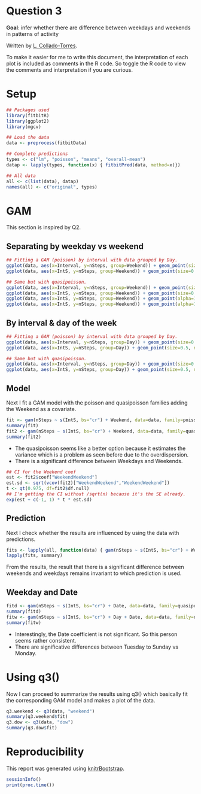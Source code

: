 Question 3
====================================================================================================

__Goal__: infer whether there are difference between weekdays and weekends in patterns of activity

Written by [L. Collado-Torres](http://bit.ly/13MBoy8).

To make it easier for me to write this document, the interpretation of each plot is included as comments in the R code. So toggle the R code to view the comments and interpretation if you are curious.

# Setup

```r
## Packages used
library(fitbitR)
library(ggplot2)
library(mgcv)

## Load the data
data <- preprocess(fitbitData)

## Complete predictions
types <- c("lm", "poisson", "means", "overall-mean")
datap <- lapply(types, function(x) { fitbitPred(data, method=x)})

## All data
all <- c(list(data), datap)
names(all) <- c("original", types)
```

# GAM

This section is inspired by Q2.

## Separating by weekday vs weekend

```r
## Fitting a GAM (poisson) by interval with data grouped by Day.
ggplot(data, aes(x=Interval, y=nSteps, group=Weekend)) + geom_point(size=0.5, na.rm=TRUE) + facet_grid(~Weekend) + stat_smooth(method=gam, formula= y ~ s(x, bs="cr"), na.rm=TRUE, family=poisson)
ggplot(data, aes(x=IntS, y=nSteps, group=Weekend)) + geom_point(size=0.5, na.rm=TRUE) + facet_grid(~Weekend) + stat_smooth(method=gam, formula= y ~ s(x, bs="cr"), na.rm=TRUE, family=poisson)

## Same but with quasipoisson.
ggplot(data, aes(x=Interval, y=nSteps, group=Weekend)) + geom_point(size=0.5, na.rm=TRUE) + facet_grid(~Weekend) + stat_smooth(method=gam, formula= y ~ s(x, bs="cr"), na.rm=TRUE, family=quasipoisson)
ggplot(data, aes(x=IntS, y=nSteps, group=Weekend)) + geom_point(size=0.5, na.rm=TRUE) + facet_grid(~Weekend) + stat_smooth(method=gam, formula= y ~ s(x, bs="cr"), na.rm=TRUE, family=quasipoisson)
ggplot(data, aes(x=IntS, y=nSteps, group=Weekend)) + geom_point(alpha=1/4, na.rm=TRUE) + facet_grid(~Weekend) + stat_smooth(method=gam, formula= y ~ s(x, bs="cr"), na.rm=TRUE, family=quasipoisson)
ggplot(data, aes(x=IntS, y=nSteps, group=Weekend)) + geom_point(alpha=1/4, na.rm=TRUE, colour="orange") + facet_grid(~Weekend) + stat_smooth(method=gam, formula= y ~ s(x, bs="cr"), na.rm=TRUE, family=quasipoisson)
```

## By interval & day of the week


```r
## Fitting a GAM (poisson) by interval with data grouped by Day.
ggplot(data, aes(x=Interval, y=nSteps, group=Day)) + geom_point(size=0.5, na.rm=TRUE) + facet_grid(~Day) + stat_smooth(method=gam, formula= y ~ s(x, bs="cr"), na.rm=TRUE, family=poisson)
ggplot(data, aes(x=IntS, y=nSteps, group=Day)) + geom_point(size=0.5, na.rm=TRUE) + facet_grid(~Day) + stat_smooth(method=gam, formula= y ~ s(x, bs="cr"), na.rm=TRUE, family=poisson)

## Same but with quasipoisson.
ggplot(data, aes(x=Interval, y=nSteps, group=Day)) + geom_point(size=0.5, na.rm=TRUE) + facet_grid(~Day) + stat_smooth(method=gam, formula= y ~ s(x, bs="cr"), na.rm=TRUE, family=quasipoisson)
ggplot(data, aes(x=IntS, y=nSteps, group=Day)) + geom_point(size=0.5, na.rm=TRUE) + facet_grid(~Day) + stat_smooth(method=gam, formula= y ~ s(x, bs="cr"), na.rm=TRUE, family=quasipoisson)
```

## Model

Next I fit a GAM model with the poisson and quasipoisson families adding the Weekend as a covariate.

```r
fit <- gam(nSteps ~ s(IntS, bs="cr") + Weekend, data=data, family=poisson)
summary(fit)
fit2 <- gam(nSteps ~ s(IntS, bs="cr") + Weekend, data=data, family=quasipoisson)
summary(fit2)
```

* The quasipoisson seems like a better option because it estimates the variance which is a problem as seen before due to the overdispersion.
* There is a significant difference between Weekdays and Weekends.

```r
## CI for the Weekend coef
est <- fit2$coef["WeekendWeekend"] 
est.sd <- sqrt(vcov(fit2)["WeekendWeekend","WeekendWeekend"])
t <- qt(0.975, df=fit2$df.null)
## I'm getting the CI without /sqrt(n) because it's the SE already.
exp(est + c(-1, 1) * t * est.sd)
```


## Prediction

Next I check whether the results are influenced by using the data with predictions.

```r

fits <- lapply(all, function(data) { gam(nSteps ~ s(IntS, bs="cr") + Weekend, data=data, family=quasipoisson) })
lapply(fits, summary)
```
From the results, the result that there is a significant difference between weekends and weekdays remains invariant to which prediction is used.

## Weekday and Date

```r
fitd <- gam(nSteps ~ s(IntS, bs="cr") + Date, data=data, family=quasipoisson)
summary(fitd)
fitw <- gam(nSteps ~ s(IntS, bs="cr") + Day + Date, data=data, family=quasipoisson)
summary(fitw)
```

* Interestingly, the Date coefficient is not significant. So this person seems rather consistent. 
* There are significative differences between Tuesday to Sunday vs Monday.

# Using q3()

Now I can proceed to summarize the results using q3() which basically fit the corresponding GAM model and makes a plot of the data.

```r
q3.weekend <- q3(data, "weekend")
summary(q3.weekend$fit)
q3.dow <- q3(data, "dow")
summary(q3.dow$fit)
```





# Reproducibility

This report was generated using [knitrBootstrap](https://github.com/jimhester/knitrBootstrap).

```r
sessionInfo()
print(proc.time())
```


